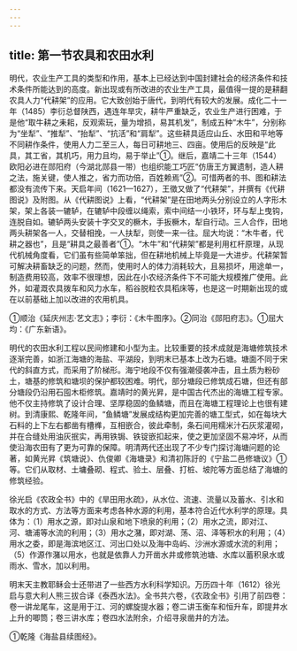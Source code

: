 ```yaml
---
---
---
```

title: 第一节农具和农田水利
---



明代，农业生产工具的类型和作用，基本上已经达到中国封建社会的经济条件和技术条件所能达到的高度。新出现或有所改进的农业生产工具，最值得一提的是耕翻农具人力“代耕架”的应用。它大致创始于唐代，到明代有较大的发展。成化二十一年（1485）李衍总督陕西，遇连年旱灾，耕牛严重缺乏，农业生产进行困难，于是他“取牛耕之耒耜，反观索玩，量为增损，易其机发”，制成五种“木牛”，分别称为“坐犁”、“推犁”、“抬犁”、“抗活”和“肩犁”。这些耕具适应山丘、水田和平地等不同耕作条件，使用人力二至三人，每日可耕地三、四亩。使用后的反映是“此具，其工省，其机巧，用力且均，易于举止”①。继后，嘉靖二十三年（1544）欧阳必进在郧阳府（今湖北郧县一带）也组织能工巧匠“仿唐王方翼遗制，造人耕之法，施关键，使人推之，省力而功倍，百姓赖焉”②。可惜两者的书、图和耕法都没有流传下来。天启年间（1621—1627），王徵又做了“代耕架”，并撰有《代耕图说》及附图。从《代耕图说》上看，“代耕架”是在田地两头分别设立的人字形木架，架上各装一辘轳，在辘轳中段缠以绳索，索中间结一小铁环，环与犁上曳钩，连脱自如。辘轳两头安装十字交叉的橛木，手扳橛木，犁自行动。三人合作，田地两头耕架各一人，交替相挽，一人扶犁，则使一来一往。屈大均说：“木牛者，代耕之器也”，且是“耕具之最善者”①。“木牛”和“代耕架”都是利用杠杆原理，从现代机械角度看，它们虽有些简单笨拙，但在耕地机械上毕竟是一大进步。代耕架暂可解决耕畜缺乏的问题，然而，使用时人的体力消耗较大，且易损坏，用途单一，制造费用较高，效率不很理想，因此在小农经济条件下不可能大规模推广使用。此外，如灌溉农具拨车和风力水车，稻谷脱粒农具稻床等，也是这一时期新出现的或在以前基础上加以改进的农用机具。

①顺治《延庆州志·艺文志》；李衍：《木牛图序》。②同治《郧阳府志》。①屈大均：《广东新语》。

明代的农田水利工程以民间修建和小型为主。比较重要的技术成就是海塘修筑技术逐渐完善，如浙江海塘的海盐、平湖段，到明末已基本上改为石塘。塘面不同于宋代的斜直方式，而采用了阶梯形。海宁地段不仅有强潮侵袭冲击，且土质为粉砂土，塘基的修筑和塘坝的保护都较困难。明代，部分塘段已修筑成石塘，但还有部分塘段仍沿用石囤木柜修筑。嘉靖时的黄光昇，是中国古代杰出的海塘工程专家。他不仅主持修筑了设计合理、坚厚稳固的鱼鳞塘，而且在海塘工程理论上也很有建树。到清康熙、乾隆年间，“鱼鳞塘”发展成结构更加完善的塘工型式，如在每块大石料的上下左右都凿有槽榫，互相嵌合，彼此牵制，条石间用糯米汁石灰浆灌砌，并在合缝处用油灰抿实，再用铁锔、铁锭嵌扣起来，使之更加坚固不易冲坏，从而使沿海农田有了更为可靠的保障。明清两代还出现了不少专门探讨海塘问题的论著，如黄光昇《筑塘说》、仇俊卿《海塘录》和清初陈訏的《宁盐二邑修塘议》①等。它们从取材、土墉叠砌、程式、验土、层叠、打桩、坡陀等方面总结了海塘的修筑经验。

徐光启《农政全书》中的《旱田用水疏》，从水位、流速、流量以及蓄水、引水和取水的方式、方法等方面来考虑各种水源的利用，基本符合近代水利学的原理。具体为：（1）用水之源，即对山泉和地下喷泉的利用；（2）用水之流，即对江、河、塘浦等水流的利用；（3）用水之潴，即对湖、荡、沼、泽等积水的利用；（4）用水之委，即是海滨地区江、河出口处以及海中岛屿、沙洲水源或水流的利用；（5）作源作潴以用水，也就是依靠人力开凿水井或修筑池塘、水库以蓄积泉水或雨水、雪水，加以利用。

明末天主教耶稣会士还带进了一些西方水利科学知识。万历四十年（1612）徐光启与意大利人熊三拔合译《泰西水法》。全书共六卷，《农政全书》引用了前四卷：卷一讲龙尾车，这是用于江、河的螺旋提水器；卷二讲玉衡车和恒升车，即提井水上升的唧筒；卷三讲水库；卷四水法附余，介绍寻泉凿井的方法。

①乾隆《海盐县续图经》。